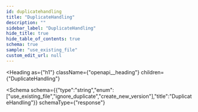 ```yaml
---
id: duplicatehandling
title: "DuplicateHandling"
description: ""
sidebar_label: "DuplicateHandling"
hide_title: true
hide_table_of_contents: true
schema: true
sample: "use_existing_file"
custom_edit_url: null
---
```



<Heading
  as={"h1"}
  className={"openapi__heading"}
  children={"DuplicateHandling"}
>
</Heading>





<Schema
  schema={{"type":"string","enum":["use_existing_file","ignore_duplicate","create_new_version"],"title":"DuplicateHandling"}}
  schemaType={"response"}
>
  
</Schema>
            